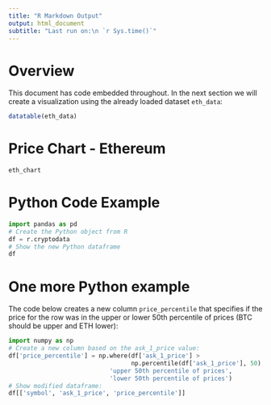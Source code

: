 ```yaml
---
title: "R Markdown Output"
output: html_document
subtitle: "Last run on:\n `r Sys.time()`"
---
```


# Overview

This document has code embedded throughout. In the next section we will create a visualization using the already loaded dataset `eth_data`:
```r
datatable(eth_data)
```

# Price Chart - Ethereum

```r
eth_chart
```

# Python Code Example

```python
import pandas as pd
# Create the Python object from R
df = r.cryptodata
# Show the new Python dataframe
df
```

# One more Python example

The code below creates a new column `price_percentile` that specifies if the price for the row was in the upper or lower 50th percentile of prices (BTC should be upper and ETH lower):

```python
import numpy as np
# Create a new column based on the ask_1_price value:
df['price_percentile'] = np.where(df['ask_1_price'] > 
                                  np.percentile(df['ask_1_price'], 50),
                            'upper 50th percentile of prices', 
                            'lower 50th percentile of prices')
# Show modified dataframe:
df[['symbol', 'ask_1_price', 'price_percentile']]
```
